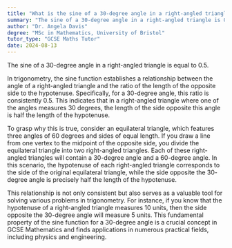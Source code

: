 ```yaml
---
title: "What is the sine of a 30-degree angle in a right-angled triangle?"
summary: "The sine of a 30-degree angle in a right-angled triangle is 0.5."
author: "Dr. Angela Davis"
degree: "MSc in Mathematics, University of Bristol"
tutor_type: "GCSE Maths Tutor"
date: 2024-08-13
---
```


The sine of a 30-degree angle in a right-angled triangle is equal to $0.5$.

In trigonometry, the sine function establishes a relationship between the angle of a right-angled triangle and the ratio of the length of the opposite side to the hypotenuse. Specifically, for a 30-degree angle, this ratio is consistently $0.5$. This indicates that in a right-angled triangle where one of the angles measures $30$ degrees, the length of the side opposite this angle is half the length of the hypotenuse.

To grasp why this is true, consider an equilateral triangle, which features three angles of $60$ degrees and sides of equal length. If you draw a line from one vertex to the midpoint of the opposite side, you divide the equilateral triangle into two right-angled triangles. Each of these right-angled triangles will contain a $30$-degree angle and a $60$-degree angle. In this scenario, the hypotenuse of each right-angled triangle corresponds to the side of the original equilateral triangle, while the side opposite the $30$-degree angle is precisely half the length of the hypotenuse.

This relationship is not only consistent but also serves as a valuable tool for solving various problems in trigonometry. For instance, if you know that the hypotenuse of a right-angled triangle measures $10$ units, then the side opposite the $30$-degree angle will measure $5$ units. This fundamental property of the sine function for a $30$-degree angle is a crucial concept in GCSE Mathematics and finds applications in numerous practical fields, including physics and engineering.
    